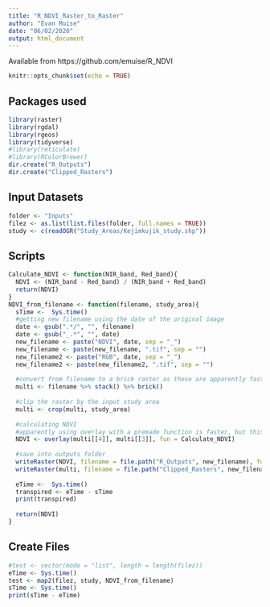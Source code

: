 ```yaml
---
title: "R_NDVI_Raster_to_Raster"
author: "Evan Muise"
date: "06/02/2020"
output: html_document
---
```

Available from https://github.com/emuise/R_NDVI

```r
knitr::opts_chunk$set(echo = TRUE)
```

## Packages used

```r
library(raster)
library(rgdal)
library(rgeos)
library(tidyverse)
#library(reticulate)
#library(RColorBrewer)
dir.create("R_Outputs")
dir.create("Clipped_Rasters")
```

## Input Datasets

```r
folder <- "Inputs"
filez <- as.list(list.files(folder, full.names = TRUE))
study <- c(readOGR("Study_Areas/Kejimkujik_study.shp"))
```

## Scripts

```r
Calculate_NDVI <- function(NIR_band, Red_band){
  NDVI <- (NIR_band - Red_band) / (NIR_band + Red_band)
  return(NDVI)
}
NDVI_from_filename <- function(filename, study_area){
  sTime <-  Sys.time()
  #getting new filename using the date of the original image
  date <- gsub(".*/", "", filename)
  date <- gsub("_.*", "", date)
  new_filename <- paste("NDVI", date, sep = "_")
  new_filename <- paste(new_filename, ".tif", sep = "")
  new_filename2 <- paste("RGB", date, sep = "_")
  new_filename2 <- paste(new_filename2, ".tif", sep = "")
  
  #convert from filename to a brick raster as these are apparently faster for calculation
  multi <- filename %>% stack() %>% brick()
  
  #clip the raster by the input study area
  multi <- crop(multi, study_area)
  
  #calculating NDVI
  #apparently using overlay with a premade function is faster, but this is the same as calling the function
  NDVI <- overlay(multi[[4]], multi[[3]], fun = Calculate_NDVI)
  
  #save into outputs folder
  writeRaster(NDVI, filename = file.path("R_Outputs", new_filename), format = "GTiff", overwrite = TRUE)
  writeRaster(multi, filename = file.path("Clipped_Rasters", new_filename2), format = "GTiff", overwrite = TRUE)
  
  eTime <-  Sys.time()
  transpired <- eTime - sTime
  print(transpired)
  
  return(NDVI)
}
```

## Create Files


```r
#test <- vector(mode = "list", length = length(filez))
eTime <- Sys.time()
test <- map2(filez, study, NDVI_from_filename)
sTime <- Sys.time()
print(sTime - eTime)
```


